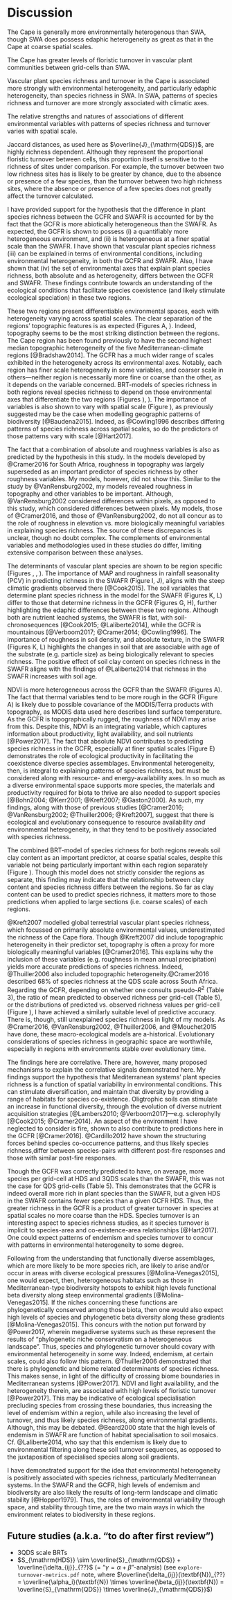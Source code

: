 # Discussion

<!--## Main conclusions-->

The Cape is generally more environmentally heterogenous than SWA, though SWA does possess edaphic heterogeneity as great as that in the Cape at coarse spatial scales.

The Cape has greater levels of floristic turnover in vascular plant communities between grid-cells than SWA.

Vascular plant species richness and turnover in the Cape is associated more strongly with environmental heterogeneity, and particularly edaphic heterogeneity, than species richness in SWA. In SWA, patterns of species richness and turnover are more strongly associated with climatic axes<!--NOTE: see Hopper (1979. _Ann. Rev. Ecol. Syst._) Re: the SWA escarpment and coastal band climate-->.

The relative strengths and natures of associations of different environmental variables with patterns of species richness and turnover varies with spatial scale.

Jaccard distances, as used here as $\overline{J}_{\mathrm{QDS}}$, are highly richness dependent. Although they represent the proportional floristic turnover between cells, this proportion itself is sensitive to the richness of sites under comparison. For example, the turnover between two low richness sites has is likely to be greater by chance, due to the absence or presence of a few species, than the turnover between two high richness sites, where the absence or presence of a few species does not greatly affect the turnover calculated.

<!--## Old writing-->

I have provided support for the hypothesis that the difference in plant species richness between the GCFR and SWAFR is accounted for by the fact that the GCFR is more abiotically heterogeneous than the SWAFR. As expected, the GCFR is shown to possess (i) a quantifiably more heterogeneous environment, and (ii) is heterogeneous at a finer spatial scale than the SWAFR. I have shown that vascular plant species richness (iii) can be explained in terms of environmental conditions, including environmental heterogeneity, in both the GCFR and SWAFR. Also, I have shown that (iv) the set of environmental axes that explain plant species richness, both absolute and as heterogeneity, differs between the GCFR and SWAFR. These findings contribute towards an understanding of the ecological conditions that facilitate species coexistence (and likely stimulate ecological speciation) in these two regions.

These two regions present differentiable environmental spaces, each with heterogeneity varying across spatial scales. The clear separation of the regions' topographic features is as expected (Figures \ref{PC-boxplots}A, \ref{quant-sexy-plots-climate-et-al}). Indeed, topography seems to be the most striking distinction between the regions. The Cape region has been found previously to have the second highest median topographic heterogeneity of the five Mediterranean-climate regions [@Bradshaw2014]. The GCFR has a much wider range of scales exhibited in the heterogeneity across its environmental axes. Notably, each region has finer scale heterogeneity in some variables, and coarser scale in others---neither region is necessarily more fine or coarse than the other, as it depends on the variable concerned. BRT-models of species richness in both regions reveal species richness to depend on those environmental axes that differentiate the two regions (Figures \ref{richness_pred_obs}), \ref{BRT_contribs_summary}). The importance of variables is also shown to vary with spatial scale (Figure \ref{BRT_contribs_summary}), as previously suggested may be the case when modelling geographic patterns of biodiversity [@Baudena2015]. Indeed, as @Cowling1996 describes differing patterns of species richness across spatial scales, so do the predictors of those patterns vary with scale [@Hart2017].

The fact that a combination of absolute and roughness variables is also as predicted by the hypothesis in this study. In the models developed by @Cramer2016 for South Africa, roughness in topography was largely superseded as an important predictor of species richness by other roughness variables. My models, however, did not show this. Similar to the study by @VanRensburg2002, my models revealed roughness in topography and other variables to be important. Although, @VanRensburg2002 considered differences within pixels, as opposed to this study, which considered differences between pixels. My models, those of @Cramer2016, and those of @VanRensburg2002, do not all concur as to the role of roughness in elevation vs. more biologically meaningful variables in explaining species richness. The source of these discrepancies is unclear, though no doubt complex. The complements of environmental variables and methodologies used in these studies do differ, limiting extensive comparison between these analyses.

The determinants of vascular plant species are shown to be region specific (Figures \ref{BRT_contribs_summary}, \ref{partial_dep_plots_GCFR}, \ref{partial_dep_plots_SWAFR}). The importance of MAP and roughness in rainfall seasonality (PCV) in predicting richness in the SWAFR (Figure \ref{BRT_contribs_summary}I, \ref{BRT_contribs_summary}J), aligns with the steep climatic gradients observed there [@Cook2015]. The soil variables that determine plant species richness in the model for the SWAFR (Figures \ref{BRT_contribs_summary}K, \ref{BRT_contribs_summary}L) differ to those that determine richness in the GCFR (Figures \ref{BRT_contribs_summary}G, \ref{BRT_contribs_summary}H), further highlighting the edaphic differences between these two regions. Although both are nutrient leached systems, the SWAFR is flat, with soil-chronosequences [@Cook2015; @Laliberte2014], while the GCFR is mountainous [@Verboom2017; @Cramer2014; @Cowling1996]. The importance of roughness in soil density, and absolute texture, in the SWAFR (Figures \ref{BRT_contribs_summary}K, \ref{BRT_contribs_summary}L) highlights the changes in soil that are associable with age of the substrate (e.g. particle size) as being biologically relevant to species richness. The positive effect of soil clay content on species richness in the SWAFR aligns with the findings of @Laliberte2014 that richness in the SWAFR increases with soil age.

NDVI is more heterogeneous across the GCFR than the SWAFR (Figures \ref{PC-boxplots}A). The fact that thermal variables tend to be more rough in the GCFR (Figure \ref{PC-boxplots}A) is likely due to possible covariance of the MODIS/Terra products with topography, as MODIS data used here describes land surface temperature. As the GCFR is topographically rugged, the roughness of NDVI may arise from this. Despite this, NDVI is an integrating variable, which captures information about productivity, light availability, and soil nutrients [@Power2017]. The fact that absolute NDVI contributes to predicting species richness in the GCFR, especially at finer spatial scales (Figure \ref{BRT_contribs_summary}E) demonstrates the role of ecological productivity in facilitating the coexistence diverse species assemblages. Environmental heterogeneity, then, is integral to explaining patterns of species richness, but must be considered along with resource- and energy-availability axes. In so much as a diverse environmental space supports more species, the materials and productivity required for biota to thrive are also needed to support species [@Bohn2004; @Kerr2001; @Kreft2007; @Gaston2000]. As such, my findings, along with those of previous studies [@Cramer2016; @VanRensburg2002; @Thuiller2006; @Kreft2007], suggest that there is ecological and evolutionary consequence to resource availability *and* environmental heterogeneity, in that they tend to be positively associated with species richness.

The combined BRT-model of species richness for both regions reveals soil clay content as an important predictor, at coarse spatial scales, despite this variable not being particularly important within each region separately (Figure \ref{BRT_contribs_summary}). Though this model does not strictly consider the regions as separate, this finding may indicate that the relationship between clay content and species richness differs between the regions. So far as clay content can be used to predict species richness, it matters more to those predictions when applied to large sections (i.e. coarse scales) of each regions.

@Kreft2007 modelled global terrestrial vascular plant species richness, which focussed on primarily absolute environmental values, underestimated the richness of the Cape flora. Though @Kreft2007 did include topographic heterogeneity in their predictor set, topography is often a proxy for more biologically meaningful variables [@Cramer2016]. This explains why the inclusion of these variables (e.g. roughness in mean annual precipitation) yields more accurate predictions of species richness. Indeed, @Thuiller2006 also included topographic heterogeneity.@Cramer2016 described 68% of species richness at the QDS scale across South Africa. Regarding the GCFR, depending on whether one consults pseudo-$R^2$ (Table 3), the ratio of mean predicted to observed richness per grid-cell (Table 5), or the distributions of predicted vs. observed richness values per grid-cell (Figure \ref{richness_pred_obs}), I have achieved a similarly suitable level of predictive accuracy. There is, though, still unexplained species richness in light of my models. As @Cramer2016, @VanRensburg2002, @Thuiller2006, and @Mouchet2015 have done, these macro-ecological models are a-historical. Evolutionary considerations of species richness in geographic space are worthwhile, especially in regions with environments stable over evolutionary time.

The findings here are correlative. There are, however, many proposed mechanisms to explain the correlative signals demonstrated here. My findings support the hypothesis that Mediterranean systems' plant species richness is a function of spatial variability in environmental conditions. This can stimulate diversification, and maintain that diversity by providing a range of habitats for species co-existence. Oligtrophic soils can stimulate an increase in functional diversity, through the evolution of diverse nutrient acquisition strategies [@Lambers2010; @Verboom2017]---e.g. sclerophylly [@Cook2015; @Cramer2014]. An aspect of the environment I have neglected to consider is fire, shown to also contribute to predictions here in the GCFR [@Cramer2016]. @Cardillo2012 have shown the structuring forces behind species co-occurrence patterns, and thus likely species richness,differ between species-pairs with different post-fire responses and those with similar post-fire responses.

<!--Efforts were made herein to minimise differences in data-quality between the SWAFR and GCFR (e.g.
the extensive use of remote-sensing derived data).
Despite this, there is possible concern that floral occurence data and soils information use in this study are especially at risk of spatial bias in error.
...
Should the data be too coarse in scale to capture patterns of species richness in reality,-->

Though the GCFR was correctly predicted to have, on average, more species per grid-cell at HDS and 3QDS scales than the SWAFR, this was not the case for QDS grid-cells (Table 5). This demonstrates that the GCFR is indeed overall more rich in plant species than the SWAFR, but a given HDS in the SWAFR contains fewer species than a given GCFR HDS. Thus, the greater richness in the GCFR is a product of greater turnover in species at spatial scales no more coarse than the HDS. Species turnover is an interesting aspect to species richness studies, as it species turnover is implicit to species-area and co-existence-area relationships [@Hart2017]. One could expect patterns of endemism and species turnover to concur with patterns in environmental heterogeneity to some degree.

Following from the understanding that functionally diverse assemblages, which are more likely to be more species rich, are likely to arise and/or occur in areas with diverse ecological pressures [@Molina-Venegas2015], one would expect, then, heterogeneous habitats such as those in Mediterranean-type biodiversity hotspots to exhibit high levels functional beta diversity along steep environmental gradients [@Molina-Venegas2015]. If the niches concerning these functions are phylogenetically conserved among those biota, then one would also expect high levels of species and phylogenetic beta diversity along these gradients [@Molina-Venegas2015]. This concurs with the notion put forward by @Power2017, wherein megadiverse systems such as these represent the results of "phylogenetic niche conservatism on a heterogeneous landscape". Thus, species and phylogenetic turnover should covary with environmental heterogeneity in some way. Indeed, endemism, at certain scales, could also follow this pattern. @Thuiller2006 demonstrated that there is phylogenetic and biome related determinants of species richness. This makes sense, in light of the  difficulty of crossing biome boundaries in Mediterranean systems [@Power2017]. NDVI and light availability, and the heterogeneity therein, are associated with high levels of floristic turnover [@Power2017]. This may be indicative of ecological specialisation precluding species from crossing these boundaries, thus increasing the level of endemism within a region, while also increasing the level of turnover, and thus likely species richness, along environmental gradients. Although, this may be debated. @Beard2000 state that the high levels of endemism in SWAFR are function of habitat specialisation to soil mosaics. Cf. @Laliberte2014, who say that this endemism is likely due to environmental filtering along these soil turnover sequences, as opposed to the juxtaposition of specialised species along soil gradients.

I have demonstrated support for the idea that environmental heterogeneity is positively associated with species richness, particularly Mediterranean systems. In the SWAFR and the GCFR, high levels of endemism and biodiversity are also likely the results of long-term landscape and climatic stability [@Hopper1979]. Thus, the roles of environmental variability through space, and stability through time, are the two main ways in which the environment relates to biodiversity in these regions.

## Future studies (a.k.a. "to do after first review")

- 3QDS scale BRTs
- $S_{\mathrm{HDS}} \sim \overline{S}_{\mathrm{QDS}} + \overline{\delta_{ij}}_{??}$ (= "$\gamma = \alpha + \beta$"-analysis) (see `explore-turnover-metrics.pdf` note, where $\overline{\delta_{ij}}(\textbf{N})_{??} = \overline{\alpha_i}(\textbf{N}) \times \overline{\beta_{ij}}(\textbf{N}) = \overline{S}_{\mathrm{QDS}} \times \overline{J}_{\mathrm{QDS}}$)
